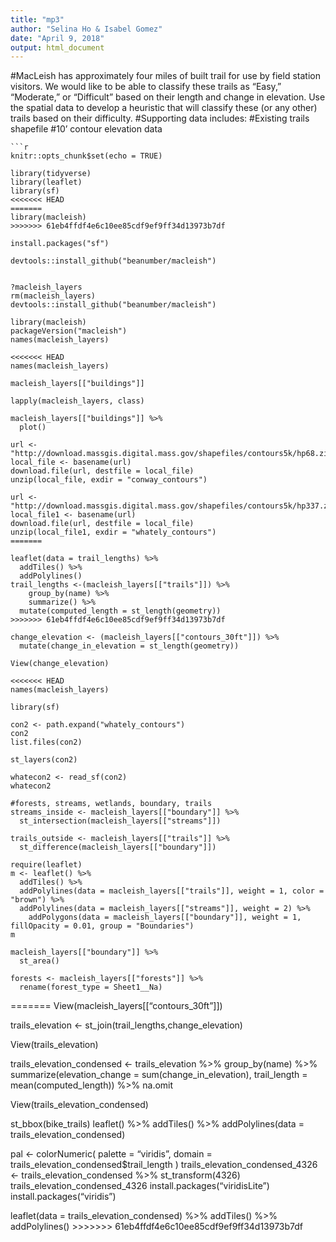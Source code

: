 ```yaml
---
title: "mp3"
author: "Selina Ho & Isabel Gomez"
date: "April 9, 2018"
output: html_document
---
```

#MacLeish has approximately four miles of built trail for use by field station visitors. We would like to be able to classify these trails as “Easy,” “Moderate,” or “Difficult” based on their length and change in elevation. Use the spatial data to develop a heuristic that will classify these (or any other) trails based on their difficulty.
#Supporting data includes:
#Existing trails shapefile
#10’ contour elevation data
```
```r
knitr::opts_chunk$set(echo = TRUE)

library(tidyverse)
library(leaflet)
library(sf)
<<<<<<< HEAD
=======
library(macleish)
>>>>>>> 61eb4ffdf4e6c10ee85cdf9ef9ff34d13973b7df

install.packages("sf")

devtools::install_github("beanumber/macleish")


?macleish_layers
rm(macleish_layers)
devtools::install_github("beanumber/macleish")

library(macleish)
packageVersion("macleish")
names(macleish_layers)

<<<<<<< HEAD
names(macleish_layers)

macleish_layers[["buildings"]]

lapply(macleish_layers, class)

macleish_layers[["buildings"]] %>%
  plot()

url <- "http://download.massgis.digital.mass.gov/shapefiles/contours5k/hp68.zip"
local_file <- basename(url)
download.file(url, destfile = local_file)
unzip(local_file, exdir = "conway_contours")

url <- "http://download.massgis.digital.mass.gov/shapefiles/contours5k/hp337.zip"
local_file1 <- basename(url)
download.file(url, destfile = local_file)
unzip(local_file1, exdir = "whately_contours")
=======

leaflet(data = trail_lengths) %>%
  addTiles() %>%
  addPolylines()
trail_lengths <-(macleish_layers[["trails"]]) %>%
    group_by(name) %>%
    summarize() %>%
  mutate(computed_length = st_length(geometry))
>>>>>>> 61eb4ffdf4e6c10ee85cdf9ef9ff34d13973b7df

change_elevation <- (macleish_layers[["contours_30ft"]]) %>%
  mutate(change_in_elevation = st_length(geometry))

View(change_elevation)

<<<<<<< HEAD
names(macleish_layers)

library(sf)

con2 <- path.expand("whately_contours")
con2
list.files(con2)

st_layers(con2)

whatecon2 <- read_sf(con2)
whatecon2

#forests, streams, wetlands, boundary, trails
streams_inside <- macleish_layers[["boundary"]] %>%
  st_intersection(macleish_layers[["streams"]])

trails_outside <- macleish_layers[["trails"]] %>%
  st_difference(macleish_layers[["boundary"]])

require(leaflet)
m <- leaflet() %>%
  addTiles() %>%
  addPolylines(data = macleish_layers[["trails"]], weight = 1, color = "brown") %>%
  addPolylines(data = macleish_layers[["streams"]], weight = 2) %>%
    addPolygons(data = macleish_layers[["boundary"]], weight = 1, fillOpacity = 0.01, group = "Boundaries")
m

macleish_layers[["boundary"]] %>%
  st_area()

forests <- macleish_layers[["forests"]] %>%
  rename(forest_type = Sheet1__Na)
```
=======
View(macleish_layers[["contours_30ft"]])

trails_elevation <- st_join(trail_lengths,change_elevation)


View(trails_elevation)

trails_elevation_condensed <- trails_elevation %>%
  group_by(name) %>%
  summarize(elevation_change = sum(change_in_elevation), trail_length = mean(computed_length)) %>%
  na.omit

View(trails_elevation_condensed)

st_bbox(bike_trails)
leaflet() %>%
  addTiles() %>%
  addPolylines(data = trails_elevation_condensed)

pal <- colorNumeric(
  palette = "viridis",
  domain = trails_elevation_condensed$trail_length
)
trails_elevation_condensed_4326 <- trails_elevation_condensed %>%
  st_transform(4326)
trails_elevation_condensed_4326
install.packages("viridisLite") 
install.packages("viridis") 

leaflet(data = trails_elevation_condensed) %>%
  addTiles() %>%
  addPolylines()
>>>>>>> 61eb4ffdf4e6c10ee85cdf9ef9ff34d13973b7df

